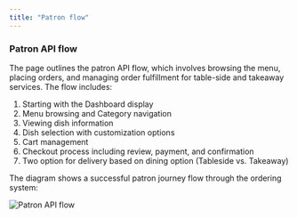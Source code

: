 ```yaml
---
title: "Patron flow"
---
```


### Patron API flow

The page outlines the patron API flow, which involves browsing the menu, placing orders, and managing order fulfillment for table-side and takeaway services. The flow includes:

1. Starting with the Dashboard display
2. Menu browsing and Category navigation
3. Viewing dish information
4. Dish selection with customization options
5. Cart management
6. Checkout process including review, payment, and confirmation
7. Two option for delivery based on dining option (Tableside vs. Takeaway)

The diagram shows a successful patron journey flow through the ordering system:

![Patron API flow](../../static/images/patron-journey.svg)